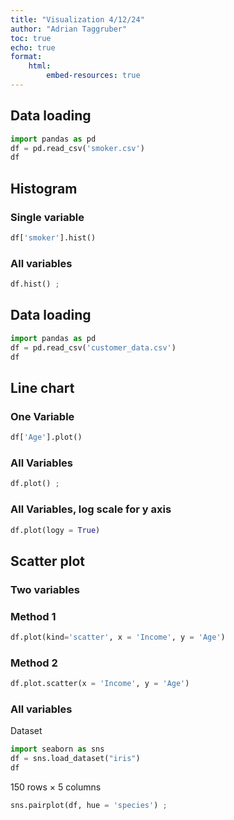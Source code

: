 ```yaml
---
title: "Visualization 4/12/24"
author: "Adrian Taggruber"
toc: true
echo: true
format:
    html:
        embed-resources: true
---
```

 
## Data loading {.smaller}
 
```python
import pandas as pd
df = pd.read_csv('smoker.csv')
df
```
 
## Histogram
 
### Single variable
 
```python
df['smoker'].hist()
```
 
### All variables
 
```python
df.hist() ;
```
 
## Data loading
 
```python
import pandas as pd
df = pd.read_csv('customer_data.csv')
df
```
 
## Line chart
 
### One Variable
 
```python
df['Age'].plot()
```
 
### All Variables
 
```python
df.plot() ;
```
 
### All Variables, log scale for y axis
 
```python
df.plot(logy = True)
```
 
## Scatter plot
 
### Two variables
 
### Method 1
 
```python
df.plot(kind='scatter', x = 'Income', y = 'Age')
```
 
### Method 2
 
```python
df.plot.scatter(x = 'Income', y = 'Age')
```
 
### All variables
 
Dataset
 
```python
import seaborn as sns
df = sns.load_dataset("iris")
df
```
150 rows × 5 columns
 
 
```python
sns.pairplot(df, hue = 'species') ;
```